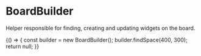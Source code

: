 
<Meta title="Core/BoardBuilder" />

# BoardBuilder

Helper responsible for finding, creating and updating widgets on the board.

<Canvas>
  <Story name="usage">
    {() => {
      const builder = new BoardBuilder();
      builder.findSpace(400, 300);
      return null;
    }}
  </Story>
</Canvas>
